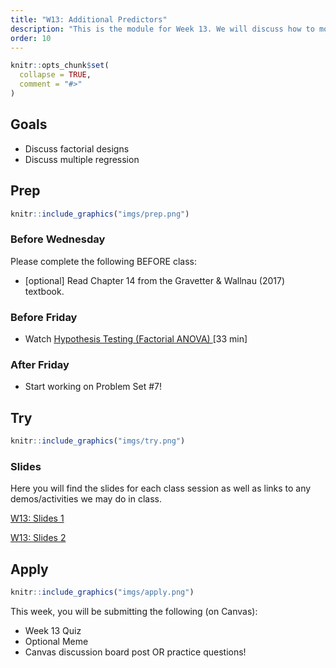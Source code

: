 ```yaml
---
title: "W13: Additional Predictors"
description: "This is the module for Week 13. We will discuss how to model data using more than one predictor"
order: 10
---
```


```r
knitr::opts_chunk$set(
  collapse = TRUE,
  comment = "#>"
)
```

## Goals

- Discuss factorial designs
- Discuss multiple regression


## Prep 

:::::{.card .border .border-2 .border-info}
:::: {.grid .g-0}
::: {.g-col-3}
:::: {.card-body}

```r
knitr::include_graphics("imgs/prep.png")
```

::::
:::

::: {.g-col-9}
:::: {.card-body}
### Before Wednesday

Please complete the following BEFORE class:

- [optional] Read Chapter 14 from the Gravetter & Wallnau (2017) textbook.

### Before Friday

- Watch <a href="https://drive.google.com/file/d/1aDFkG_VUMJUEkNoE0Y21XhAZgD7yLU6W/view?usp=sharing" target="_blank">Hypothesis Testing (Factorial ANOVA) </a> [33 min]

### After Friday

- Start working on Problem Set #7!

::::
:::
::::
:::::

## Try {.mt-5}

:::::{.card .border .border-2 .border-info}
:::: {.grid .g-0}
::: {.g-col-3}
:::: {.card-body}

```r
knitr::include_graphics("imgs/try.png")
```

::::
:::

::: {.g-col-9}
:::: {.card-body}

### Slides

Here you will find the slides for each class session as well as links to any demos/activities we may do in class.

<a class="btn btn-outline-info" href="../../slides/W13_additional_predictors_1.pdf" role="button" target="_blank">W13: Slides 1</a>

<a class="btn btn-outline-info" href="../../slides/W13_additional_predictors_2.pdf" role="button" target="_blank">W13: Slides 2</a>

::::
:::


::::
:::::

## Apply {.mt-5}

:::::{.card .border .border-2 .border-info}
:::: {.grid .g-0}
::: {.g-col-3}
:::: {.card-body}

```r
knitr::include_graphics("imgs/apply.png")
```

::::
:::

::: {.g-col-9}
:::: {.card-body}

This week, you will be submitting the following (on Canvas):

- Week 13 Quiz
- Optional Meme
- Canvas discussion board post OR practice questions!

::::
:::


::::
:::::